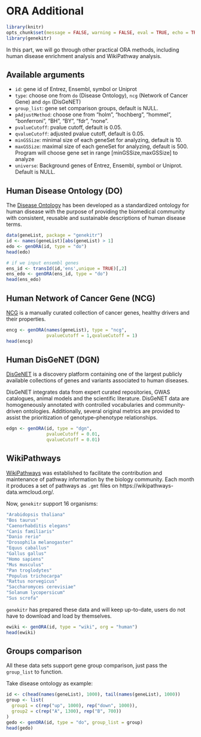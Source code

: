 # ORA Additional {#ora-additional-1}

```r
library(knitr)
opts_chunk$set(message = FALSE, warning = FALSE, eval = TRUE, echo = TRUE, cache = TRUE)
library(genekitr)
```

In this part, we will go through other practical ORA methods, including human disease enrichment analysis and WikiPathway analysis.

## Available arguments {#ora-aavailable-arguments}

- `id`: gene id of Entrez, Ensembl, symbol or Uniprot
- `type`: choose one from `do` (Disease Ontology), `ncg` (Network of Cancer Gene) and `dgn` (DisGeNET)
- `group_list`: gene set comparison groups, default is NULL.
- `pAdjustMethod`: choose one from "holm", "hochberg", "hommel", "bonferroni", "BH", "BY", "fdr", "none".
- `pvalueCutoff`: pvalue cutoff, default is 0.05.
- `qvalueCutoff`: adjusted pvalue cutoff, default is 0.05.
- `minGSSize`: minimal size of each geneSet for analyzing, default is 10.
- `maxGSSize`: maximal size of each geneSet for analyzing, default is 500. Program will choose gene set in range [minGSSize,maxGSSize] to analyze
- `universe`: Background genes of Entrez, Ensembl, symbol or Uniprot. Default is NULL. 


## Human Disease Ontology (DO) {#ora-do}

The [Disease Ontology](https://disease-ontology.org/) has been developed as a standardized ontology for human disease with the purpose of providing the biomedical community with consistent, reusable and sustainable descriptions of human disease terms.

```r
data(geneList, package = "genekitr")
id <- names(geneList)[abs(geneList) > 1]
edo <- genORA(id, type = "do")
head(edo)

# if we input ensembl genes
ens_id <- transId(id,'ens',unique = TRUE)[,2]
ens_edo <- genORA(ens_id, type = "do")
head(ens_edo)
```

## Human Network of Cancer Gene (NCG) {#ora-ncg}

[NCG](http://ncg.kcl.ac.uk/) is a manually curated collection of cancer genes, healthy drivers and their properties.

```r
encg <- genORA(names(geneList), type = "ncg",
               pvalueCutoff = 1,qvalueCutoff = 1)
head(encg)
```

## Human DisGeNET (DGN) {#ora-dgn}

[DisGeNET](https://www.disgenet.org/) is a discovery platform containing one of the largest publicly available collections of genes and variants associated to human diseases.

DisGeNET integrates data from expert curated repositories, GWAS catalogues, animal models and the scientific literature. DisGeNET data are homogeneously annotated with controlled vocabularies and community-driven ontologies. Additionally, several original metrics are provided to assist the prioritization of genotype–phenotype relationships.

```r
edgn <- genORA(id, type = "dgn", 
               pvalueCutoff = 0.01, 
               qvalueCutoff = 0.01)
```


## WikiPathways {#ora-wiki}

[WikiPathways](https://www.wikipathways.org/index.php/WikiPathways) was established to facilitate the contribution and maintenance of pathway information by the biology community. Each month it produces a set of pathways as `.gmt` files on https://wikipathways-data.wmcloud.org/.

Now, `genekitr` support 16 organisms:

```r
"Arabidopsis thaliana"
"Bos taurus"
"Caenorhabditis elegans"
"Canis familiaris"
"Danio rerio"
"Drosophila melanogaster"
"Equus caballus"
"Gallus gallus"
"Homo sapiens"
"Mus musculus"
"Pan troglodytes"
"Populus trichocarpa"
"Rattus norvegicus"
"Saccharomyces cerevisiae"
"Solanum lycopersicum"
"Sus scrofa"
```


`genekitr` has prepared these data and will keep up-to-date, users do not have to download and load by themselves.

```r
ewiki <- genORA(id, type = "wiki", org = "human")
head(ewiki)
```


## Groups comparison

All these data sets support gene group comparison, just pass the `group_list` to function.

Take disease ontology as example:

```r
id <- c(head(names(geneList), 1000), tail(names(geneList), 1000))
group <- list(
  group1 = c(rep("up", 1000), rep("down", 1000)),
  group2 = c(rep("A", 1300), rep("B", 700))
)
gedo <- genORA(id, type = "do", group_list = group)
head(gedo)
```


